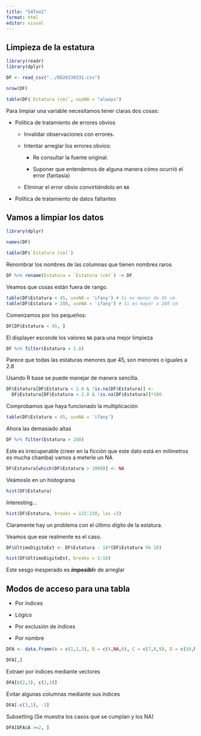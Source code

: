 ```yaml
---
title: "S4Teo1"
format: html
editor: visual
---
```


## Limpieza de la estatura

```r
library(readr)
library(dplyr)
```

```r
DF <- read_csv("../DD20230331.csv")
```

```r
nrow(DF)
```

```r
table(DF$`Estatura (cm)`, useNA = "always")
```

Para limpiar una variable necesitamos tener claras dos cosas:

-   Política de tratamiento de errores obvios

    -   Invalidar observaciones con errores.

    -   Intentar arreglar los errores obvios:

        -   Re consultar la fuente original.

        -   Suponer que entendemos de alguna manera cómo ocurrió el error (fantasía)

    -   Eliminar el error obvio convirtiéndolo en `NA`

-   Política de tratamiento de datos faltantes

## Vamos a limpiar los datos

```r
library(dplyr)
```

```r
names(DF)
```

```r
table(DF$`Estatura (cm)`)
```

Renombrar los nombres de las columnas que tienen nombres raros

```r
DF %>% rename(Estatura = `Estatura (cm)`) -> DF
```

Veamos que cosas están fuera de rango.

```r
table(DF$Estatura < 45, useNA = 'ifany') # Si es menor de 45 cm
table(DF$Estatura > 280, useNA = 'ifany') # Si es mayor a 280 cm
```

Comenzamos por los pequeños:

```r
DF[DF$Estatura < 45, ]
```

El displayer esconde los valores `NA` para una mejor limpieza

```r
DF %>% filter(Estatura < 2.8)
```

Parece que todas las estaturas menores que 45, son menores o iguales a 2.8

Usando R base se puede manejar de manera sencilla.

```r
DF$Estatura[DF$Estatura < 2.8 & !is.na(DF$Estatura)] <- 
  DF$Estatura[DF$Estatura < 2.8 & !is.na(DF$Estatura)]*100
```

Comprobamos que haya funcionado la multiplicación

```r
table(DF$Estatura < 45, useNA = 'ifany')
```

Ahora las demasiado altas

```r
DF %>% filter(Estatura > 280)
```

Este es irrecuperable (creer en la ficción que este dato está en milímetros es mucha chamba) vamos a meterle un NA

```r
DF$Estatura[which(DF$Estatura > 1000)] <- NA
```

Veámoslo en un histograma

```r
hist(DF$Estatura)
```

Interesting...

```r
hist(DF$Estatura, breaks = 115:210, las =3)
```

Claramente hay un problema con el último dígito de la estatura.

Veamos que ese realmente es el caso.

```r
DF$UltimoDigitoEst <- DF$Estatura - 10*(DF$Estatura %% 10)
```

```r
hist(DF$UltimoDigitoEst, breaks = 1:10)
```

Este sesgo inesperado es ***imposibl**e* de arreglar

## Modos de acceso para una tabla

-   Por índices

-   Lógico

-   Por exclusión de índices

-   Por nombre

```r
DFA <- data.frame(A = c(1,2,3), B = c(4,NA,6), C = c(7,8,9), D = c(10,NA,NA))
```

```r
DFA[,]
```

Extraer por índices mediante vectores

```r
DFA[c(2,3), c(2,3)]
```

Evitar algunas columnas mediante sus índices

```r
DFA[-c(3,1), -3]
```

Subsetting (Se muestra los casos que se cumplan y los NA)

```r
DFA[DFA$A >=2, ]
```
